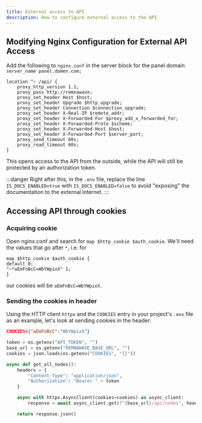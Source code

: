 ```yaml
---
title: External access to API
description: How to configure external access to the API
---
```


## Modifying Nginx Configuration for External API Access

Add the following to `nginx.conf` in the server block for the panel domain `server_name panel.domen.com;`

```
location ^~ /api/ {
    proxy_http_version 1.1;
    proxy_pass http://remnawave;
    proxy_set_header Host $host;
    proxy_set_header Upgrade $http_upgrade;
    proxy_set_header Connection $connection_upgrade;
    proxy_set_header X-Real-IP $remote_addr;
    proxy_set_header X-Forwarded-For $proxy_add_x_forwarded_for;
    proxy_set_header X-Forwarded-Proto $scheme;
    proxy_set_header X-Forwarded-Host $host;
    proxy_set_header X-Forwarded-Port $server_port;
    proxy_send_timeout 60s;
    proxy_read_timeout 60s;
}
```

This opens access to the API from the outside, while the API will still be protected by an authorization token.

:::danger
Right after this, in the `.env` file, replace the line `IS_DOCS_ENABLED=true` with `IS_DOCS_ENABLED=false` to avoid "exposing" the documentation to the external internet.
:::

## Accessing API through cookies

### Acquiring cookie

Open nginx.conf and search for `map $http_cookie $auth_cookie`. We'll need the values that go after `*`, i.e. for

```
map $http_cookie $auth_cookie {
default 0;
"~*aEmFnBcC=WbYWpixX" 1;
}
```

our cookies will be `aEmFnBcC=WbYWpixX`.

### Sending the cookies in header

Using the HTTP client `httpx` and the `COOKIES` entry in your project's `.env` file as an example, let's look at sending cookies in the header:

```json
COOKIES={"aEmFnBcC":"WbYWpixX"}
```

```python
token = os.getenv("API_TOKEN", "")
base_url = os.getenv("REMNAWAVE_BASE_URL", "")
cookies = json.loads(os.getenv("COOKIES", "{}"))

async def get_all_nodes():
    headers = {
        "Content-Type": "application/json",
        "Authorization": "Bearer " + token
    }

    async with httpx.AsyncClient(cookies=cookies) as async_client:
        response = await async_client.get(f"{base_url}/api/nodes", headers=headers)

    return response.json()
```